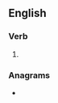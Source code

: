 ==English==

===Verb===
{{head|en|verb form}}

# {{en-simple past of|take care}}

===Anagrams===
* {{anagrams|en|caretook}}